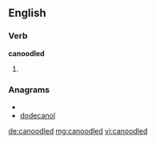 ==English==

===Verb===
'''canoodled'''

# {{past of|[[canoodle]]}}

===Anagrams===
* {{alphagram|acddelnoo}}
* [[dodecanol#English|dodecanol]]

[[de:canoodled]]
[[mg:canoodled]]
[[vi:canoodled]]